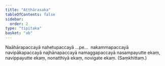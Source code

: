 ```yaml
---
title: "Aṭṭhārasaka"
tableOfContents: false
sidebar:
  order: 2
type: "tipitaka"
basket: "ab"
---
```



<DynamicBreadcrumb />

<Paragraph number="1239">
Naāhārapaccayā nahetupaccayā …pe…  nakammapaccayā navipākapaccayā najhānapaccayā namaggapaccayā nasampayutte ekaṃ, navippayutte ekaṃ, nonatthiyā ekaṃ, novigate ekaṃ. (Saṃkhittaṃ.)
</Paragraph>